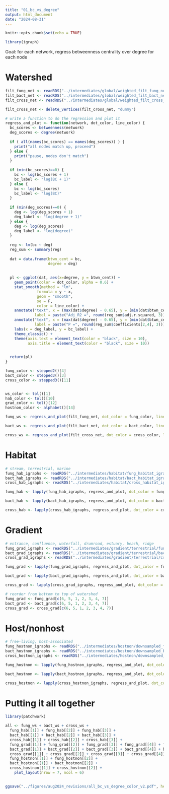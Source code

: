```yaml
---
title: "01_bc_vs_degree"
output: html_document
date: "2024-08-31"
---
```


```r
knitr::opts_chunk$set(echo = TRUE)
```

```r
library(igraph)
```


Goal: for each network, regress betweenness centrality over degree for each node

# Watershed

```r
filt_fung_net <- readRDS("../intermediates/global/weighted_filt_fung_net.rds")
filt_bact_net <- readRDS("../intermediates/global/weighted_filt_bact_net.rds")
filt_cross_net <- readRDS("../intermediates/global/weighted_filt_cross_net.rds")

filt_cross_net <- delete_vertices(filt_cross_net, "dummy")
```

```r
# write a function to do the regression and plot it
regress_and_plot <- function(network, dot_color, line_color) {
  bc_scores <- betweenness(network)
  deg_scores <- degree(network)
  
  if ( all(names(bc_scores) == names(deg_scores)) ) {
    print("all nodes match up, proceed")
  } else {
    print("pause, nodes don't match")
  }
  
  if (min(bc_scores)==0) {
    bc <- log(bc_scores + 1)
    bc_label <- "log(BC + 1)"
  } else {
    bc <- log(bc_scores)
    bc_label <- "log(BC)"
  }
  
  if (min(deg_scores)==0) {
    deg <- log(deg_scores + 1)
    deg_label <- "log(degree + 1)"
  } else {
    deg <- log(deg_scores)
    deg_label <- "log(degree)"
  }
  
  reg <- lm(bc ~ deg)
  reg_sum <- summary(reg)
  
  dat = data.frame(btwn_cent = bc,
                   degree = deg)
  
  
  pl <- ggplot(dat, aes(x=degree, y = btwn_cent)) +
    geom_point(color = dot_color, alpha = 0.6) +
    stat_smooth(method = "lm", 
              formula = y ~ x, 
              geom = "smooth",
              se = F,
              color = line_color) +
    annotate("text", x = (max(dat$degree) - 0.65), y = (min(dat$btwn_cent) + 0.75), 
             label = paste("Adj_R2 =", round(reg_sum$adj.r.squared, 3)) ) +
    annotate("text", x = (max(dat$degree) - 0.65), y = (min(dat$btwn_cent) + 0.1), 
             label = paste("P =", round(reg_sum$coefficients[2,4], 3))) +
    labs(x = deg_label, y = bc_label) +
    theme_classic() +
    theme(axis.text = element_text(color = "black", size = 10),
          axis.title = element_text(color = "black", size = 10)) 
  

  return(pl)
}

```

```r
fung_color <- stepped2()[4]
bact_color <- stepped3()[3]
cross_color <- stepped3()[11]


ws_color <- tol()[1]
hab_color <- tol()[10]
grad_color <- tol()[12]
hostnon_color <- alphabet()[14]
```


```r
fung_ws <- regress_and_plot(filt_fung_net, dot_color = fung_color, line_color = ws_color)

bact_ws <- regress_and_plot(filt_bact_net, dot_color = bact_color, line_color = ws_color)

cross_ws <- regress_and_plot(filt_cross_net, dot_color = cross_color, line_color = ws_color)
```

# Habitat

```r
# stream, terrestrial, marine
fung_hab_igraphs <- readRDS("../intermediates/habitat/fung_habitat_igraphs.rds")
bact_hab_igraphs <- readRDS("../intermediates/habitat/bact_habitat_igraphs.rds")
cross_hab_igraphs <- readRDS("../intermediates/habitat/cross_habitat_igraphs.rds")
```

```r
fung_hab <- lapply(fung_hab_igraphs, regress_and_plot, dot_color = fung_color, line_color = hab_color)

bact_hab <- lapply(bact_hab_igraphs, regress_and_plot, dot_color = bact_color, line_color = hab_color)

cross_hab <- lapply(cross_hab_igraphs, regress_and_plot, dot_color = cross_color, line_color = hab_color)
```

# Gradient

```r
# entrance, confluence, waterfall, drumroad, estuary, beach, ridge
fung_grad_igraphs <- readRDS("../intermediates/gradient/terrestrial/fung_gradient_igraphs.rds")
bact_grad_igraphs <- readRDS("../intermediates/gradient/terrestrial/bact_gradient_igraphs.rds")
cross_grad_igraphs <- readRDS("../intermediates/gradient/terrestrial/cross_gradient_igraphs.rds")
```

```r
fung_grad <- lapply(fung_grad_igraphs, regress_and_plot, dot_color = fung_color, line_color = grad_color)

bact_grad <- lapply(bact_grad_igraphs, regress_and_plot, dot_color = bact_color, line_color = grad_color)

cross_grad <- lapply(cross_grad_igraphs, regress_and_plot, dot_color = cross_color, line_color = grad_color)
```
```r
# reorder from bottom to top of watershed
fung_grad <- fung_grad[c(6, 5, 1, 2, 3, 4, 7)]
bact_grad <- bact_grad[c(6, 5, 1, 2, 3, 4, 7)]
cross_grad <- cross_grad[c(6, 5, 1, 2, 3, 4, 7)]
```



# Host/nonhost

```r
# free-living, host-associated
fung_hostnon_igraphs <- readRDS("../intermediates/hostnon/downsampled_fung_hostnon_network.rds")
bact_hostnon_igraphs <- readRDS("../intermediates/hostnon/downsampled_bact_hostnon_network.rds")
cross_hostnon_igraphs <- readRDS("../intermediates/hostnon/downsampled_cross_hostnon_network.rds")
```

```r
fung_hostnon <- lapply(fung_hostnon_igraphs, regress_and_plot, dot_color = fung_color, line_color = hostnon_color)

bact_hostnon <- lapply(bact_hostnon_igraphs, regress_and_plot, dot_color = bact_color, line_color = hostnon_color)

cross_hostnon <- lapply(cross_hostnon_igraphs, regress_and_plot, dot_color = cross_color, line_color = hostnon_color)
```
# Putting it all together

```r
library(patchwork)

all <- fung_ws + bact_ws + cross_ws + 
  fung_hab[[1]] + fung_hab[[2]] + fung_hab[[3]] +
  bact_hab[[1]] + bact_hab[[2]] + bact_hab[[3]] +
  cross_hab[[1]] + cross_hab[[2]] + cross_hab[[3]] +
  fung_grad[[1]] + fung_grad[[2]] + fung_grad[[3]] + fung_grad[[4]] + fung_grad[[5]] + fung_grad[[6]] + fung_grad[[7]] +
  bact_grad[[1]] + bact_grad[[2]] + bact_grad[[3]] + bact_grad[[4]] + bact_grad[[5]] + bact_grad[[6]] + bact_grad[[7]] +
  cross_grad[[1]] + cross_grad[[2]] + cross_grad[[3]] + cross_grad[[4]] + cross_grad[[5]] + cross_grad[[6]] + cross_grad[[7]] +
  fung_hostnon[[1]] + fung_hostnon[[2]] + 
  bact_hostnon[[1]] + bact_hostnon[[2]] +
  cross_hostnon[[1]] + cross_hostnon[[2]] + 
    plot_layout(nrow = 7, ncol = 6)
  

ggsave("../figures/aug2024_revisions/all_bc_vs_degree_color_v2.pdf", height = 23, width = 23)
```



